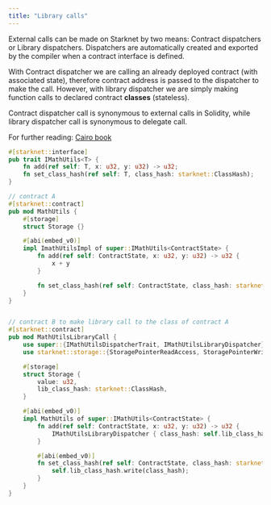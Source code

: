 ```yaml
---
title: "Library calls"
---
```


External calls can be made on Starknet by two means: Contract dispatchers or Library dispatchers. Dispatchers are automatically created and exported by the compiler when a contract interface is defined.

With Contract dispatcher we are calling an already deployed contract (with associated state), therefore contract address is passed to the dispatcher to make the call. However, with library dispatcher we are simply making function calls to declared contract **classes** (stateless).

Contract dispatcher call is synonymous to external calls in Solidity, while library dispatcher call is synonymous to delegate call.

For further reading: [Cairo book](https://book.cairo-lang.org/ch15-03-executing-code-from-another-class.html#library-calls)

```rust
#[starknet::interface]
pub trait IMathUtils<T> {
    fn add(ref self: T, x: u32, y: u32) -> u32;
    fn set_class_hash(ref self: T, class_hash: starknet::ClassHash);
}

// contract A
#[starknet::contract]
pub mod MathUtils {
    #[storage]
    struct Storage {}

    #[abi(embed_v0)]
    impl ImathUtilsImpl of super::IMathUtils<ContractState> {
        fn add(ref self: ContractState, x: u32, y: u32) -> u32 {
            x + y
        }

        fn set_class_hash(ref self: ContractState, class_hash: starknet::ClassHash) {}
    }
}


// contract B to make library call to the class of contract A
#[starknet::contract]
pub mod MathUtilsLibraryCall {
    use super::{IMathUtilsDispatcherTrait, IMathUtilsLibraryDispatcher};
    use starknet::storage::{StoragePointerReadAccess, StoragePointerWriteAccess};

    #[storage]
    struct Storage {
        value: u32,
        lib_class_hash: starknet::ClassHash,
    }

    #[abi(embed_v0)]
    impl MathUtils of super::IMathUtils<ContractState> {
        fn add(ref self: ContractState, x: u32, y: u32) -> u32 {
            IMathUtilsLibraryDispatcher { class_hash: self.lib_class_hash.read() }.add(x, y)
        }

        #[abi(embed_v0)]
        fn set_class_hash(ref self: ContractState, class_hash: starknet::ClassHash) {
            self.lib_class_hash.write(class_hash);
        }
    }
}
```
